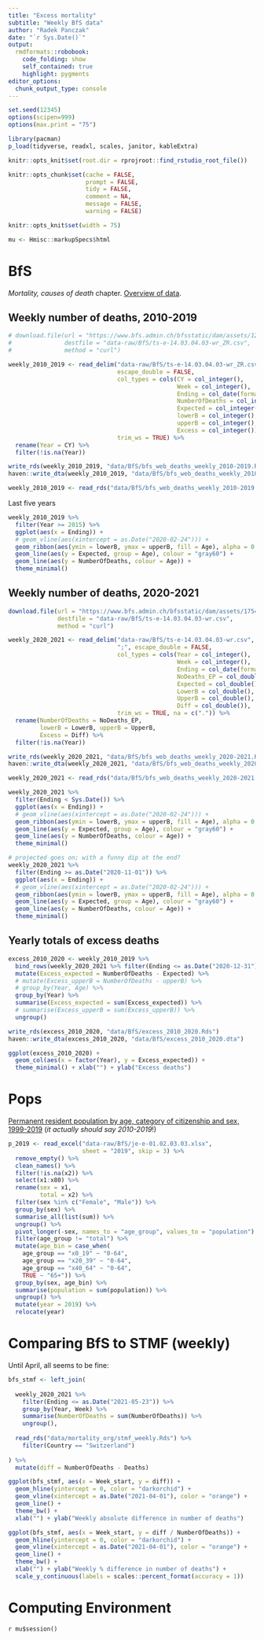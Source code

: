 ```yaml
---
title: "Excess mortality"
subtitle: "Weekly BfS data"
author: "Radek Panczak"
date: "`r Sys.Date()`"
output:
  rmdformats::robobook:
    code_folding: show
    self_contained: true
    highlight: pygments
editor_options: 
  chunk_output_type: console
---
```


```r
set.seed(12345)
options(scipen=999)
options(max.print = "75")

library(pacman)
p_load(tidyverse, readxl, scales, janitor, kableExtra)
```

```r
knitr::opts_knit$set(root.dir = rprojroot::find_rstudio_root_file())

knitr::opts_chunk$set(cache = FALSE,
                      prompt = FALSE,
                      tidy = FALSE,
                      comment = NA,
                      message = FALSE,
                      warning = FALSE)

knitr::opts_knit$set(width = 75)

mu <- Hmisc::markupSpecs$html
```

<!-- ----------------------------------------------------- -->

# BfS 

*Mortality, causes of death* chapter. [Overview of data](https://www.bfs.admin.ch/bfs/en/home/statistics/health/state-health/mortality-causes-death.html).  

## Weekly number of deaths, 2010-2019

```r
# download.file(url = "https://www.bfs.admin.ch/bfsstatic/dam/assets/12607335/master",
#               destfile = "data-raw/BfS/ts-e-14.03.04.03-wr_ZR.csv",
#               method = "curl")

weekly_2010_2019 <- read_delim("data-raw/BfS/ts-e-14.03.04.03-wr_ZR.csv", ";",
                               escape_double = FALSE, 
                               col_types = cols(CY = col_integer(), 
                                                Week = col_integer(), 
                                                Ending = col_date(format = "%d.%m.%Y"), 
                                                NumberOfDeaths = col_integer(), 
                                                Expected = col_integer(), 
                                                lowerB = col_integer(), 
                                                upperB = col_integer(), 
                                                Excess = col_integer()), 
                               trim_ws = TRUE) %>% 
  rename(Year = CY) %>% 
  filter(!is.na(Year))

write_rds(weekly_2010_2019, "data/BfS/bfs_web_deaths_weekly_2010-2019.Rds")
haven::write_dta(weekly_2010_2019, "data/BfS/bfs_web_deaths_weekly_2010-2019.dta")
```

```r
weekly_2010_2019 <- read_rds("data/BfS/bfs_web_deaths_weekly_2010-2019.Rds") 
```

Last five years

```r
weekly_2010_2019 %>% 
  filter(Year >= 2015) %>% 
  ggplot(aes(x = Ending)) +
  # geom_vline(aes(xintercept = as.Date("2020-02-24"))) +
  geom_ribbon(aes(ymin = lowerB, ymax = upperB, fill = Age), alpha = 0.1) +
  geom_line(aes(y = Expected, group = Age), colour = "gray60") + 
  geom_line(aes(y = NumberOfDeaths, colour = Age)) + 
  theme_minimal()
```

## Weekly number of deaths, 2020-2021

```r
download.file(url = "https://www.bfs.admin.ch/bfsstatic/dam/assets/17544965/master",
              destfile = "data-raw/BfS/ts-e-14.03.04.03-wr.csv",
              method = "curl")

weekly_2020_2021 <- read_delim("data-raw/BfS/ts-e-14.03.04.03-wr.csv", 
                               ";", escape_double = FALSE, 
                               col_types = cols(Year = col_integer(), 
                                                Week = col_integer(), 
                                                Ending = col_date(format = "%d.%m.%Y"), 
                                                NoDeaths_EP = col_double(), 
                                                Expected = col_double(), 
                                                LowerB = col_double(), 
                                                UpperB = col_double(), 
                                                Diff = col_double()), 
                               trim_ws = TRUE, na = c(".")) %>% 
  rename(NumberOfDeaths = NoDeaths_EP,
         lowerB = LowerB, upperB = UpperB,
         Excess = Diff) %>% 
  filter(!is.na(Year))

write_rds(weekly_2020_2021, "data/BfS/bfs_web_deaths_weekly_2020-2021.Rds")
haven::write_dta(weekly_2020_2021, "data/BfS/bfs_web_deaths_weekly_2020-2021.dta")
```

```r
weekly_2020_2021 <- read_rds("data/BfS/bfs_web_deaths_weekly_2020-2021.Rds")
```

```r
weekly_2020_2021 %>% 
  filter(Ending < Sys.Date()) %>% 
  ggplot(aes(x = Ending)) +
  # geom_vline(aes(xintercept = as.Date("2020-02-24"))) +
  geom_ribbon(aes(ymin = lowerB, ymax = upperB, fill = Age), alpha = 0.1) +
  geom_line(aes(y = Expected, group = Age), colour = "gray60") + 
  geom_line(aes(y = NumberOfDeaths, colour = Age)) + 
  theme_minimal()
```

```r
# projected goes on; with a funny dip at the end?
weekly_2020_2021 %>% 
  filter(Ending >= as.Date("2020-11-01")) %>% 
  ggplot(aes(x = Ending)) +
  # geom_vline(aes(xintercept = as.Date("2020-02-24"))) +
  geom_ribbon(aes(ymin = lowerB, ymax = upperB, fill = Age), alpha = 0.1) +
  geom_line(aes(y = Expected, group = Age), colour = "gray60") + 
  geom_line(aes(y = NumberOfDeaths, colour = Age)) + 
  theme_minimal()
```

## Yearly totals of excess deaths

```r
excess_2010_2020 <- weekly_2010_2019 %>% 
  bind_rows(weekly_2020_2021 %>% filter(Ending <= as.Date("2020-12-31"))) %>% 
  mutate(Excess_expected = NumberOfDeaths - Expected) %>% 
  # mutate(Excess_upperB = NumberOfDeaths - upperB) %>% 
  # group_by(Year, Age) %>% 
  group_by(Year) %>% 
  summarise(Excess_expected = sum(Excess_expected)) %>% 
  # summarise(Excess_upperB = sum(Excess_upperB)) %>% 
  ungroup()
```

```r
write_rds(excess_2010_2020, "data/BfS/excess_2010_2020.Rds")
haven::write_dta(excess_2010_2020, "data/BfS/excess_2010_2020.dta")

ggplot(excess_2010_2020) + 
  geom_col(aes(x = factor(Year), y = Excess_expected)) + 
  theme_minimal() + xlab("") + ylab("Excess deaths")
```

<!-- ----------------------------------------------------- -->

# Pops 

[Permanent resident population by age, category of citizenship and sex, 1999-2019](https://www.bfs.admin.ch/bfs/en/home/statistics/catalogues-databases/tables.assetdetail.14367976.html) (*it actually should say 2010-2019*!)

```r
p_2019 <- read_excel("data-raw/BfS/je-e-01.02.03.03.xlsx", 
                     sheet = "2019", skip = 3) %>% 
  remove_empty() %>% 
  clean_names() %>% 
  filter(!is.na(x2)) %>% 
  select(x1:x80) %>% 
  rename(sex = x1,
         total = x2) %>% 
  filter(sex %in% c("Female", "Male")) %>% 
  group_by(sex) %>% 
  summarise_all(list(sum)) %>% 
  ungroup() %>% 
  pivot_longer(-sex, names_to = "age_group", values_to = "population") %>% 
  filter(age_group != "total") %>% 
  mutate(age_bin = case_when(
    age_group == "x0_19" ~ "0-64",
    age_group == "x20_39" ~ "0-64",
    age_group == "x40_64" ~ "0-64",
    TRUE ~ "65+")) %>% 
  group_by(sex, age_bin) %>% 
  summarise(population = sum(population)) %>% 
  ungroup() %>% 
  mutate(year = 2019) %>% 
  relocate(year)
```

<!-- ----------------------------------------------------- -->

# Comparing BfS to STMF (weekly)

Until April, all seems to be fine:

```r
bfs_stmf <- left_join(
  
  weekly_2020_2021 %>% 
    filter(Ending <= as.Date("2021-05-23")) %>% 
    group_by(Year, Week) %>%
    summarise(NumberOfDeaths = sum(NumberOfDeaths)) %>% 
    ungroup(),
  
  read_rds("data/mortality_org/stmf_weekly.Rds") %>% 
    filter(Country == "Switzerland")
  
) %>% 
  mutate(diff = NumberOfDeaths - Deaths)

ggplot(bfs_stmf, aes(x = Week_start, y = diff)) + 
  geom_hline(yintercept = 0, color = "darkorchid") +
  geom_vline(xintercept = as.Date("2021-04-01"), color = "orange") +
  geom_line() + 
  theme_bw() +
  xlab("") + ylab("Weekly absolute difference in number of deaths") 

ggplot(bfs_stmf, aes(x = Week_start, y = diff / NumberOfDeaths)) + 
  geom_hline(yintercept = 0, color = "darkorchid") +
  geom_vline(xintercept = as.Date("2021-04-01"), color = "orange") +
  geom_line() + 
  theme_bw() +
  xlab("") + ylab("Weekly % difference in number of deaths") +
  scale_y_continuous(labels = scales::percent_format(accuracy = 1))
```

<!-- ----------------------------------------------------- -->

# Computing Environment

`r mu$session()`